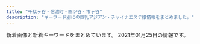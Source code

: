 ```yaml
---
title: "千駄ヶ谷・信濃町・四ツ谷・市ヶ谷"
description: "キーワード別にの巨乳アジアン・チャイナエステ嬢情報をまとめました。"
---
```


新着画像と新着キーワードをまとめています。
2021年01月25日の情報です。

<DmmAffiliateIns />
<KeywordTable
  shops={
    [
    {
        "url": "http://lakulaku.info/",
        "keywords": {},
        "img_links": [
            "http://lakulaku.info/images/staff/5-2.jpg",
            "http://lakulaku.info/images/staff/mari.jpg",
            "http://lakulaku.info/images/staff/s06.jpg",
            "http://lakulaku.info/images/staff/ai.jpg",
            "http://lakulaku.info/images/staff/nena.jpg",
            "http://lakulaku.info/images/top.jpg",
            "http://lakulaku.info/images/titestaff.png",
            "http://lakulaku.info/img/5-4.jpg",
            "http://lakulaku.info/img/5-2.jpg",
            "http://lakulaku.info/images/staff/ai-a.jpg",
            "http://lakulaku.info/images/staff/5-4.jpg",
            "http://lakulaku.info/images/mobile.png",
            "http://lakulaku.info/images/staff/sizuka.jpg",
            "http://lakulaku.info/img/5-5.jpg",
            "http://lakulaku.info/images/staff/momo.jpg",
            "http://lakulaku.info/img/5-1.jpg",
            "http://lakulaku.info/images/staff/yumi.jpg",
            "http://lakulaku.info/swf/baner.jpg",
            "http://lakulaku.info/images/staff/5-3.jpg",
            "http://lakulaku.info/images/staff/5-1.jpg",
            "http://lakulaku.info/img/5-3.jpg",
            "http://lakulaku.info/img/rina.jpg",
            "http://lakulaku.info/images/staff/5-5.jpg",
            "http://lakulaku.info/images/newtit.png",
            "http://lakulaku.info/img/s06.jpg",
            "http://lakulaku.info/images/staff/rina.jpg"
        ],
        "name": "\u767e\u5408",
        "station": "\u56db\u8c37\u4e09\u4e01\u76ee\u99c52\u756a"
    },
    {
        "name": "\u30b9\u30de\u30a4\u30eb",
        "station": "JR\u56db\u30c4\u8c37\u99c5\u8d64\u5742\u53e3",
        "url": "http://e-yotsuya.net/",
        "keywords": {
            "C": 14
        },
        "img_links": [
            "http://e-yotsuya.net/images/top2.png",
            "http://e-yotsuya.net/images/tite-staff1.jpg",
            "http://e-yotsuya.net/images/g5.jpg",
            "http://e-yotsuya.net/images/g4.jpg",
            "http://e-yotsuya.net/images/top.jpg",
            "http://e-yotsuya.net/images/news-tit.png",
            "http://e-yotsuya.net/images/g9.jpg",
            "http://e-yotsuya.net/images/g1.jpg",
            "http://e-yotsuya.net/images/mobile.png",
            "http://e-yotsuya.net/images/baner2.jpg",
            "http://e-yotsuya.net/images/news-tit1.jpg",
            "http://e-yotsuya.net/images/tite-staff.jpg",
            "http://e-yotsuya.net/images/g8.jpg",
            "http://e-yotsuya.net/images/g2.jpg",
            "http://e-yotsuya.net/images/g10.jpg",
            "http://e-yotsuya.net/images/g7.jpg",
            "http://e-yotsuya.net/images/g3.jpg",
            "http://e-yotsuya.net/images/g6.jpg",
            "http://e-yotsuya.net/images/g11.jpg",
            "http://e-yotsuya.net/images/room.jpg",
            "http://e-yotsuya.net/images/g12.jpg",
            "http://e-yotsuya.net/images/baner.jpg"
        ]
    },
    {
        "img_links": [
            "http://e-rosa.net/images/rina2.jpg",
            "http://e-rosa.net/images/005.jpg",
            "http://e-rosa.net/images/lola.jpg",
            "http://e-rosa.net/images/grande.jpg",
            "http://e-rosa.net/images/girl_03.png",
            "http://e-rosa.net/images/meyi2.jpg",
            "http://e-rosa.net/images/misa1.jpg",
            "http://e-rosa.net/images/news_bottom.jpg",
            "http://e-rosa.net/images/003.jpg",
            "http://e-rosa.net/images/tite-magazine.png",
            "http://e-rosa.net/images/right_bottom.png",
            "http://e-rosa.net/images/access3.jpg",
            "http://e-rosa.net/images/te2.jpg",
            "http://e-rosa.net/images/ayaka.jpg",
            "http://e-rosa.net/images/girlx_top.png",
            "http://e-rosa.net/images/002.jpg",
            "http://e-rosa.net/images/sejutu5.jpg",
            "http://e-rosa.net/images/tite-link.png",
            "http://e-rosa.net/images/sayaka.jpg",
            "http://e-rosa.net/images/mimi.jpg",
            "http://e-rosa.net/images/news_top.jpg",
            "http://e-rosa.net/images/rina1.jpg",
            "http://e-rosa.net/images/006.jpg",
            "http://e-rosa.net/images/rina0.jpg",
            "http://e-rosa.net/images/yu.jpg",
            "http://e-rosa.net/images/right_top.png",
            "http://e-rosa.net/images/004.jpg",
            "http://e-rosa.net/images/pagetop.png",
            "http://e-rosa.net/images/haruka.jpg",
            "http://e-rosa.net/images/k1.jpg",
            "http://e-rosa.net/images/te1.jpg",
            "http://e-rosa.net/images/009.jpg",
            "http://e-rosa.net/images/nei_03.png",
            "http://e-rosa.net/images/ha.jpg",
            "http://e-rosa.net/images/nei_01.png",
            "http://e-rosa.net/images/yuyi.jpg",
            "http://e-rosa.net/images/girl_top.png",
            "http://e-rosa.net/images/meyi1.jpg",
            "http://e-rosa.net/images/girl_01.png",
            "http://e-rosa.net/images/g1.jpg",
            "http://e-rosa.net/images/sejutu1.jpg",
            "http://e-rosa.net/images/gg1.png",
            "http://e-rosa.net/images/tite-staff.png",
            "http://e-rosa.net/images/te3.jpg",
            "http://e-rosa.net/images/rimi.jpg",
            "http://e-rosa.net/images/aya1.jpg",
            "http://e-rosa.net/images/sejutu2.jpg",
            "http://e-rosa.net/images/yuri.jpg",
            "http://e-rosa.net/images/risa.jpg",
            "http://e-rosa.net/images/sejutu6.jpg",
            "http://e-rosa.net/images/noimage.jpg",
            "http://e-rosa.net/images/001.jpg",
            "http://e-rosa.net/images/yuna.jpg",
            "http://e-rosa.net/images/kaoli.jpg",
            "http://e-rosa.net/images/aya2.jpg",
            "http://e-rosa.net/images/g13.jpg"
        ],
        "keywords": {},
        "url": "http://e-rosa.net/",
        "name": "ROSA",
        "station": "\u56db\u8c37\u4e09\u4e01\u76ee\u99c52\u756a"
    },
    {
        "name": "\u5149\u540d",
        "url": "http://aqua.jpn.cm/",
        "img_links": [
            "http://aqua.jpn.cm/images/s_pick.png",
            "http://aqua.jpn.cm/photos/sites/16/2020/03/2020030507254950.jpg",
            "http://aqua.jpn.cm/images/top.png",
            "http://aqua.jpn.cm/images/room2.jpg",
            "http://aqua.jpn.cm/images/room4.jpg",
            "http://aqua.jpn.cm/images/room5.jpg",
            "http://aqua.jpn.cm/photos/sites/16/2018/01/2018011007032034.jpg",
            "http://aqua.jpn.cm/photos/sites/16/2018/01/2018013112184869.jpg",
            "http://aqua.jpn.cm/images/room3.jpg",
            "http://aqua.jpn.cm/photos/sites/16/2020/12/2020120208263886.jpg",
            "http://aqua.jpn.cm/photos/sites/16/2020/10/2020100508293240.jpg",
            "http://aqua.jpn.cm/images/room1.jpg",
            "http://aqua.jpn.cm/images/3.jpg",
            "http://aqua.jpn.cm/photos/sites/16/2018/01/2018011007031662.jpg",
            "http://aqua.jpn.cm/photos/sites/16/2019/02/2019020108033676.jpg",
            "http://aqua.jpn.cm/photos/sites/16/2020/09/2020091507031094.jpg",
            "http://aqua.jpn.cm/photos/sites/16/2018/05/2018052105590585.jpg",
            "http://aqua.jpn.cm/photos/sites/16/2019/04/2019042211584069.jpg",
            "http://aqua.jpn.cm/photos/sites/16/2018/01/2018011007031899.jpg",
            "http://aqua.jpn.cm/photos/sites/16/2018/01/2018011007031429.jpg",
            "http://aqua.jpn.cm/photos/sites/16/2018/01/2018011007031723.jpg",
            "http://aqua.jpn.cm/images/s_news.jpg",
            "http://aqua.jpn.cm/photos/sites/16/2019/03/2019031107062221.jpg",
            "http://aqua.jpn.cm/photos/sites/16/2018/03/2018031909460765.jpg",
            "http://aqua.jpn.cm/photos/sites/16/2020/04/2020040301184076.jpg",
            "http://aqua.jpn.cm/photos/sites/16/2020/10/2020100906522289.jpg",
            "http://aqua.jpn.cm/images/1.jpg",
            "http://aqua.jpn.cm/images/2.jpg",
            "http://aqua.jpn.cm/images/line.jpg",
            "http://aqua.jpn.cm/photos/sites/16/2021/01/2021011401054262.jpg",
            "http://aqua.jpn.cm/images/mobile.jpg",
            "http://aqua.jpn.cm/photos/sites/16/2018/01/2018011007031840.jpg",
            "http://aqua.jpn.cm/photos/sites/16/2020/12/2020120107363899.jpg",
            "http://aqua.jpn.cm/images/s_staff.png",
            "http://aqua.jpn.cm/photos/sites/16/2018/01/2018011007031997.jpg"
        ],
        "station": "\u56db\u8c37\u4e09\u4e01\u76ee\u99c52\u756a\u51fa\u53e3",
        "keywords": {
            "83": 22,
            "82": 22,
            "85": 154,
            "87": 44,
            "C": 132,
            "86": 176,
            "D": 330,
            "84": 44
        }
    },
    {
        "url": "http://l-rlx.com/",
        "img_links": [
            "http://l-rlx.com/images/03.jpg",
            "http://l-rlx.com/girl/03.jpg",
            "http://l-rlx.com/images/index_17.jpg",
            "http://l-rlx.com/girl/02.jpg",
            "http://l-rlx.com/images/info.jpg",
            "http://l-rlx.com/images/index_05.jpg",
            "http://l-rlx.com/girl/04.jpg",
            "http://l-rlx.com/images/rec.jpg",
            "http://l-rlx.com/girl/01.jpg",
            "http://l-rlx.com/images/01.jpg",
            "http://l-rlx.com/images/index_04.jpg",
            "http://l-rlx.com/images/info_09.jpg",
            "http://l-rlx.com/images/index_12.jpg",
            "http://l-rlx.com/girl/05.jpg",
            "http://l-rlx.com/images/sub_09.jpg",
            "http://l-rlx.com/images/index_02.jpg",
            "http://l-rlx.com/images/index_03.jpg",
            "http://l-rlx.com/images/index_20.jpg",
            "http://l-rlx.com/images/index_14.jpg",
            "http://l-rlx.com/images/index_06.jpg",
            "http://l-rlx.com/girl/00.jpg",
            "http://l-rlx.com/images/index_07.jpg",
            "http://l-rlx.com/images/index_21.jpg",
            "http://l-rlx.com/images/02.jpg",
            "http://l-rlx.com/images/staff_09.jpg",
            "http://l-rlx.com/images/rec_09.jpg",
            "http://l-rlx.com/images/index_01.jpg",
            "http://l-rlx.com/images/index_16.jpg"
        ],
        "station": "\u56db\u8c37\u4e09\u4e01\u76ee\u99c52\u756a\u53e3",
        "name": "\u30aa\u30fc\u30ed\u30e9",
        "keywords": {}
    },
    {
        "name": "\u30c6\u30a3\u30e9\u30df\u30b9",
        "img_links": [
            "https://juno-esthe.tokyo/wp-content/uploads/2020/09/786544567tiramisu.jpg",
            "https://juno-esthe.tokyo/wp-content/themes/este/img/call.png",
            "https://juno-esthe.tokyo/wp-content/uploads/2020/02/estrdyfugi.jpg",
            "https://juno-esthe.tokyo/wp-content/uploads/2020/03/567tiramisu.jpg",
            "https://juno-esthe.tokyo/wp-content/themes/este/img/top-img01.png",
            "https://juno-esthe.tokyo/wp-content/themes/este/img/3.jpg",
            "https://juno-esthe.tokyo/wp-content/themes/este/img/4.jpg",
            "https://juno-esthe.tokyo/wp-content/themes/este/img/top-img04.png",
            "https://juno-esthe.tokyo/wp-content/uploads/2021/01/2121tiramisu.jpg",
            "https://juno-esthe.tokyo/wp-content/uploads/2020/07/897621tiramisu.jpg",
            "https://juno-esthe.tokyo/wp-content/uploads/2020/12/76tiramisu.jpg",
            "https://juno-esthe.tokyo/wp-content/themes/este/img/tel_footer.png",
            "https://juno-esthe.tokyo/wp-content/themes/este/img/top-img03.png",
            "https://juno-esthe.tokyo/wp-content/themes/este/img/tel_header.png",
            "https://juno-esthe.tokyo/wp-content/uploads/2020/06/3456utiramisu.jpg",
            "https://juno-esthe.tokyo/wp-content/uploads/2020/09/897654tiramisu.jpg",
            "https://juno-esthe.tokyo/wp-content/themes/este/img/1.jpg",
            "https://juno-esthe.tokyo/wp-content/themes/este/img/2.jpg",
            "https://juno-esthe.tokyo/wp-content/themes/este/img/top-img02.png",
            "https://juno-esthe.tokyo/wp-content/uploads/2021/01/1tiramisu.jpg",
            "https://juno-esthe.tokyo/wp-content/uploads/2020/06/12345678tiramisu.jpg",
            "https://juno-esthe.tokyo/wp-content/themes/este/img/top-img05.png",
            "https://juno-esthe.tokyo/wp-content/uploads/2018/12/90876satiramisu.jpg"
        ],
        "station": "\u56db\u30c4\u8c37\u99c52\u756a\u53e3",
        "url": "https://juno-esthe.tokyo/",
        "keywords": {
            "E": 3,
            "\u30bb\u30af\u30b7\u30fc": 2,
            "D": 10,
            "C": 16
        }
    },
    {
        "img_links": [
            "http://xn--vckg5a9gug.in.net/images/cg05.jpg",
            "http://xn--vckg5a9gug.in.net/images/cg03.jpg",
            "http://xn--vckg5a9gug.in.net/images/news.png",
            "http://xn--vckg5a9gug.in.net/link/menlog.jpg",
            "http://xn--vckg5a9gug.in.net/images/cg04.jpg",
            "http://xn--vckg5a9gug.in.net/images/cg07.jpg",
            "http://xn--vckg5a9gug.in.net/images/top.png",
            "http://xn--vckg5a9gug.in.net/images/staff_s.png",
            "http://xn--vckg5a9gug.in.net/images/cg06.jpg",
            "http://xn--vckg5a9gug.in.net/images/evetop.png"
        ],
        "name": "Moon",
        "keywords": {},
        "station": "\u9eb9\u753a\u99c51\u756a\u51fa\u53e3",
        "url": "http://xn--vckg5a9gug.in.net/"
    },
    {
        "img_links": [
            "http://bimajo.ies.fun/images/room4.jpg",
            "http://bimajo.ies.fun/images/room2.jpg",
            "http://bimajo.ies.fun/photos/sites/71/2020/09/202009020147082.jpg",
            "http://bimajo.ies.fun/images/mobile.jpg",
            "http://bimajo.ies.fun/images/news_bj2.png",
            "http://bimajo.ies.fun/images/s_staff.jpg",
            "http://bimajo.ies.fun/images/s_news.jpg",
            "http://bimajo.ies.fun/images/s_pick.jpg",
            "http://bimajo.ies.fun/images/end.png",
            "http://bimajo.ies.fun/images/top.png",
            "http://bimajo.ies.fun/images/s_face.jpg",
            "http://bimajo.ies.fun/images/room3.jpg",
            "http://bimajo.ies.fun/images/room1.jpg",
            "http://bimajo.ies.fun/photos/sites/71/2020/07/2020072106582415.jpg"
        ],
        "url": "http://bimajo.ies.fun/",
        "keywords": {
            "C": 10,
            "85": 15,
            "D": 30,
            "86": 15
        },
        "station": "\u56db\u8c37\u4e09\u4e01\u76ee\u99c52\u756a\u51fa\u53e3",
        "name": "\u7652\u3057\u306e\u5c4b"
    },
    {
        "keywords": {
            "86": 2,
            "87": 6,
            "C": 12,
            "D": 8
        },
        "station": "\u56db\u8c37\u4e09\u4e01\u76ee\u99c53\u756a\u53e3",
        "url": "http://www.bara.relaxjp.info/",
        "img_links": [
            "http://www.bara.relaxjp.info/files/001.jpg",
            "http://www.bara.relaxjp.info/images/slider/1.jpg",
            "http://www.bara.relaxjp.info/img/ttl_therapist_top.png",
            "http://www.bara.relaxjp.info/files/005.jpg",
            "http://www.bara.relaxjp.info/img/goback.jpg",
            "http://www.bara.relaxjp.info/img/tel.png",
            "http://www.bara.relaxjp.info/files/003-02.jpg",
            "http://www.bara.relaxjp.info/img/ttl_news.png",
            "http://www.bara.relaxjp.info/files/001-02.jpg",
            "http://www.bara.relaxjp.info/files/002.jpg",
            "http://www.bara.relaxjp.info/img/btn_side_mobile.jpg",
            "http://www.bara.relaxjp.info/images/slider/3.jpg",
            "http://www.bara.relaxjp.info/img/pickup.jpg",
            "http://www.bara.relaxjp.info/img/ttl_info.png",
            "http://www.bara.relaxjp.info/files/005-02.jpg",
            "http://www.bara.relaxjp.info/files/002-02.jpg",
            "http://www.bara.relaxjp.info/images/slider/2.jpg",
            "http://www.bara.relaxjp.info/files/003.jpg"
        ],
        "name": "\u8594\u8587"
    }
]
}
/>
<DmmAffiliateScript />

